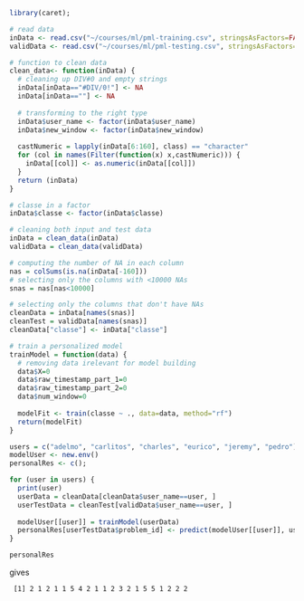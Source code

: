 ```r
library(caret); 

# read data
inData <- read.csv("~/courses/ml/pml-training.csv", stringsAsFactors=FALSE)
validData <- read.csv("~/courses/ml/pml-testing.csv", stringsAsFactors=FALSE)

# function to clean data
clean_data<- function(inData) {
  # cleaning up DIV#0 and empty strings
  inData[inData=="#DIV/0!"] <- NA
  inData[inData==""] <- NA
  
  # transforming to the right type
  inData$user_name <- factor(inData$user_name)
  inData$new_window <- factor(inData$new_window)
  
  castNumeric = lapply(inData[6:160], class) == "character"
  for (col in names(Filter(function(x) x,castNumeric))) {
    inData[[col]] <- as.numeric(inData[[col]]) 
  }
  return (inData)
}

# classe in a factor
inData$classe <- factor(inData$classe)

# cleaning both input and test data
inData = clean_data(inData)
validData = clean_data(validData)

# computing the number of NA in each column
nas = colSums(is.na(inData[-160]))
# selecting only the columns with <10000 NAs 
snas = nas[nas<10000]

# selecting only the columns that don't have NAs
cleanData = inData[names(snas)]
cleanTest = validData[names(snas)]
cleanData["classe"] <- inData["classe"]

# train a personalized model 
trainModel = function(data) {
  # removing data irelevant for model building
  data$X=0
  data$raw_timestamp_part_1=0
  data$raw_timestamp_part_2=0
  data$num_window=0
  
  modelFit <- train(classe ~ ., data=data, method="rf")
  return(modelFit)
}

users = c("adelmo", "carlitos", "charles", "eurico", "jeremy", "pedro")
modelUser <- new.env()
personalRes <- c();

for (user in users) {
  print(user)
  userData = cleanData[cleanData$user_name==user, ]
  userTestData = cleanTest[validData$user_name==user, ]
  
  modelUser[[user]] = trainModel(userData)
  personalRes[userTestData$problem_id] <- predict(modelUser[[user]], userTestData)
}

personalRes

```

gives

```
 [1] 2 1 2 1 1 5 4 2 1 1 2 3 2 1 5 5 1 2 2 2
```